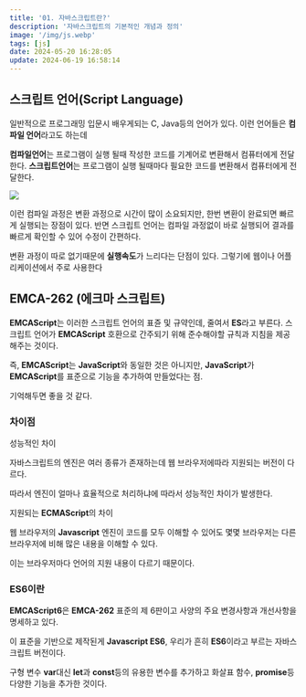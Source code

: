 ```yaml
---
title: '01. 자바스크립트란?'
description: '자바스크립트의 기본적인 개념과 정의'
image: '/img/js.webp'
tags: [js]
date: 2024-05-20 16:28:05
update: 2024-06-19 16:58:14
---
```



## 스크립트 언어(Script Language)

일반적으로 프로그래밍 입문시 배우게되는 C, Java등의 언어가 있다.
이런 언어들은 **컴파일 언어**라고도 하는데

**컴파일언어**는 프로그램이 실행 될때 작성한 코드를 기계어로 변환해서 컴퓨터에게 전달한다.
**스크립트언어**는 프로그램이 실행 될때마다 필요한 코드를 변환해서 컴퓨터에게 전달한다.


![](/img/2024-06-19-16-50-59.webp)


이런 컴파일 과정은 변환 과정으로 시간이 많이 소요되지만,
한번 변환이 완료되면 빠르게 실행되는 장점이 있다.
반면 스크립트 언어는 컴파일 과정없이 바로 실행되어 결과를 빠르게 확인할 수 있어 수정이 간편하다.

<Callout>변환 과정이 따로 없기때문에 **실행속도**가 느리다는 단점이 있다. 
그렇기에 웹이나 어플리케이션에서 주로 사용한다</Callout>



## EMCA-262 (에크마 스크립트)

**EMCAScript**는 이러한 스크립트 언어의 표쥰 및 규약인데, 줄여서 **ES**라고 부른다.
스크립트 언어가 **EMCAScript** 호환으로 간주되기 위해 준수해야할 규칙과 지침을 제공해주는 것이다.

즉, **EMCAScript**는 **JavaScript**와 동일한 것은 아니지만,
**JavaScript**가 **EMCAScript**를 표준으로 기능을 추가하여 만들었다는 점.

기억해두면 좋을 것 같다.

### 차이점

<Callout>성능적인 차이</Callout>

자바스크립트의 엔진은 여러 종류가 존재하는데
웹 브라우저에따라 지원되는 버전이 다르다. 

따라서 엔진이 얼마나 효율적으로 처리하냐에 따라서 성능적인 차이가 발생한다.

<Callout>지원되는 **ECMAScript**의 차이</Callout>

웹 브라우저의 **Javascript** 엔진이 코드를 모두 이해할 수 있어도
몇몇 브라우저는 다른 브라우저에 비해 많은 내용을 이해할 수 있다. 

이는 브라우저마다 언어의 지원 내용이 다르기 때문이다.

### ES6이란

**EMCAScript6**은 **EMCA-262** 표준의 제 6판이고
사양의 주요 변경사항과 개선사항을 명세하고 있다.

이 표준을 기반으로 제작된게 **Javascript ES6**, 
우리가 흔히 **ES6**이라고 부르는 자바스크립트 버전이다.

구형 변수 **var**대신 **let**과 **const**등의 유용한 변수를 추가하고
화살표 함수, **promise**등 다양한 기능을 추가한 것이다.

